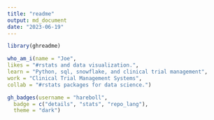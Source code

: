 ```yaml
---
title: "readme"
output: md_document
date: "2023-06-19"
---
```



```r
library(ghreadme)

who_am_i(name = "Joe",
likes = "#rstats and data visualization.",
learn = "Python, sql, snowflake, and clinical trial management",
work = "Clinical Trial Management Systems",
collab = "#rstats packages for data science.")

```


```r
gh_badges(username = "hareboll", 
  badge = c("details", "stats", "repo_lang"), 
  theme = "dark")

```

